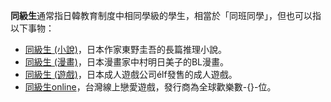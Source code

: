 {{Wiktionary|同級}}

'''同級生'''通常指日韓教育制度中相同學級的學生，相當於「同班同學」，但也可以指以下事物：
* [[同級生_(小說)|同級生 (小說)]]，日本作家東野圭吾的長篇推理小說。
* [[同級生_(漫畫)|同級生 (漫畫)]]，日本漫畫家中村明日美子的BL漫畫。
* [[同級生_(遊戲)|同級生 (遊戲)]]，日本成人遊戲公司élf發售的成人遊戲。
* [[同級生online|同級生online]]，台灣線上戀愛遊戲，發行商為全球歡樂數-{}-位。

{{disambig|T同|Cat=三字作品消歧義}}